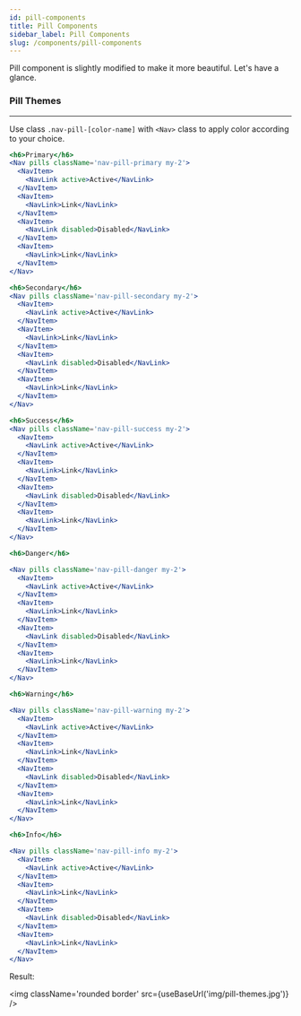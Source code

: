 ```yaml
---
id: pill-components
title: Pill Components
sidebar_label: Pill Components
slug: /components/pill-components
---
```



<p>Pill component is slightly modified to make it more beautiful. Let's have a glance.</p>

### Pill Themes

---

<p>
  Use class <code>.nav-pill-[color-name]</code> with <code>&lt;Nav&gt;</code> class to apply color according to your
  choice.
</p>

```jsx
<h6>Primary</h6>
<Nav pills className='nav-pill-primary my-2'>
  <NavItem>
    <NavLink active>Active</NavLink>
  </NavItem>
  <NavItem>
    <NavLink>Link</NavLink>
  </NavItem>
  <NavItem>
    <NavLink disabled>Disabled</NavLink>
  </NavItem>
  <NavItem>
    <NavLink>Link</NavLink>
  </NavItem>
</Nav>

<h6>Secondary</h6>
<Nav pills className='nav-pill-secondary my-2'>
  <NavItem>
    <NavLink active>Active</NavLink>
  </NavItem>
  <NavItem>
    <NavLink>Link</NavLink>
  </NavItem>
  <NavItem>
    <NavLink disabled>Disabled</NavLink>
  </NavItem>
  <NavItem>
    <NavLink>Link</NavLink>
  </NavItem>
</Nav>

<h6>Success</h6>
<Nav pills className='nav-pill-success my-2'>
  <NavItem>
    <NavLink active>Active</NavLink>
  </NavItem>
  <NavItem>
    <NavLink>Link</NavLink>
  </NavItem>
  <NavItem>
    <NavLink disabled>Disabled</NavLink>
  </NavItem>
  <NavItem>
    <NavLink>Link</NavLink>
  </NavItem>
</Nav>

<h6>Danger</h6>

<Nav pills className='nav-pill-danger my-2'>
  <NavItem>
    <NavLink active>Active</NavLink>
  </NavItem>
  <NavItem>
    <NavLink>Link</NavLink>
  </NavItem>
  <NavItem>
    <NavLink disabled>Disabled</NavLink>
  </NavItem>
  <NavItem>
    <NavLink>Link</NavLink>
  </NavItem>
</Nav>

<h6>Warning</h6>

<Nav pills className='nav-pill-warning my-2'>
  <NavItem>
    <NavLink active>Active</NavLink>
  </NavItem>
  <NavItem>
    <NavLink>Link</NavLink>
  </NavItem>
  <NavItem>
    <NavLink disabled>Disabled</NavLink>
  </NavItem>
  <NavItem>
    <NavLink>Link</NavLink>
  </NavItem>
</Nav>

<h6>Info</h6>

<Nav pills className='nav-pill-info my-2'>
  <NavItem>
    <NavLink active>Active</NavLink>
  </NavItem>
  <NavItem>
    <NavLink>Link</NavLink>
  </NavItem>
  <NavItem>
    <NavLink disabled>Disabled</NavLink>
  </NavItem>
  <NavItem>
    <NavLink>Link</NavLink>
  </NavItem>
</Nav>
```

<p className='my-4'>Result:</p>

<img className='rounded border' src={useBaseUrl('img/pill-themes.jpg')} />

